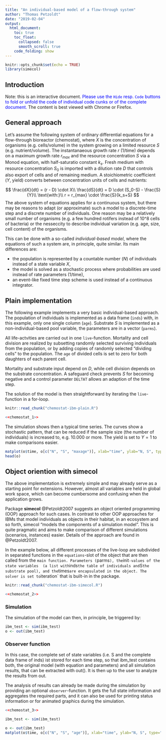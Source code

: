 ---
title: "An individual-based model of a flow-through system"
author: "Thomas Petzoldt"
date: "2019-02-04"
output:
  html_document:
    toc: true
    toc_float:
      collapsed: false
      smooth_scroll: true
    code_folding: show
---

```{r setup, include=FALSE}
knitr::opts_chunk$set(echo = TRUE)
library(simecol)
```

## Introduction

Note: this is an interactive document. <span style="color:blue">Please
use the `Hide` resp. `Code` buttons to fold or unfold the code of individual code cunks or
of the complete document.</span> The content is best viewed with
Chrome or Firefox.

## General approach

Let's assume the following system of ordinary differential equations for a 
flow-through bioreactor (chemostat), where $X$ is the concentration of organisms (e.g. cells/volume)
in the system growing on a limited resource $S$ (e.g. nutrient/volume). The instantanaeous growth rate $r$ (1/time) depends 
on a maximum growth rate $r_{max}$ and the resource concentration $S$ via a Monod 
equation, with half-saturatio constant $k_s$.
Fresh medium with resource concentration $S_0$ is imported with a dilution rate 
$D$ that controls also export of cells and of remaining medium. A stoichiometric 
coefficient ($Y$, yield) converts between concentration units of cells and nutrients:

$$
\frac{dX}{dt} = (r - D) \cdot X\\
\frac{dS}{dt} = D \cdot (S_0-S) - \frac{S}{Y}\\
\text{with:}\\
r = r_{max} \cdot \frac{S}{k_s+S}
$$
The above system of equations applies for a continuous system, but there may be 
reasons to adapt (or approximate) such a model to a discrete-time step and a 
discrete number of individuals. One reason may be a relatively small number of organisms 
(e.g. a few hundred rotifers instead of 10^8 cells of bacteria) or the nesseccity to describe
individual variation (e.g. age, size, cell content) of the organisms.

This can be done with a so-called *individual-based model*, where the equations of such a system are, in principle, quite similar. 
Its main differences are:

* the population is represented by a countable number ($N$) of individuals instead of a state variable $X$,
* the model is solved as a stochastic process where probabilities are used instead of rate parameters (1/time),
* an event-like fixed time step scheme is used instead of a continuous integrator.


## Plain implementation

The following example implements a very basic individual-based approach. The population of 
individuals is implemented as a data frame (`inds`) with, in this example, only one single column (`age`).
Substrate $S$ is implemented as a non-individual-based pool variable, the parameters are in a vector (`parms`).

All life-actvities are carried out in one `live`-function. Mortality and cell division are realized by
subsetting randomly selected surviving individuals from the population, or by 
adding copies of randomly selected "dividing cells" to the population. 
The `age` of divided cells is set to zero for both daughters of each parent cell.

Mortality and substrate input depend on $D$, while cell division depends on the 
substrate concentration. A safeguard check prevents $S$ for becoming negative and
a control parameter `DELTAT` allows an adaption of the time step.

The solution of the model is then straightforward by iterating the `live`-function in a for-loop.

```{r chem1_1, cache=FALSE, echo=FALSE}
knitr::read_chunk("chemostat-ibm-plain.R")
```

```{r chem1_2,  eval=TRUE}
<<chemostat_1>>
```

The simulation shows then a typical time series. The curves show a stochastic 
pattern, that can be reduced if the sample size (the number of individuals) is 
increased to, e.g. 10.000 or more. The yield is set to $Y=1$ to make comparisons easier.


```{r chem1_3}
matplot(o$time, o[c("N", "S", "maxage")], xlab="time", ylab="N, S", type="l")
head(o)
```

## Object oriention with **simecol**

The above implementation is extremely simple and may already serve as a starting 
point for extensions. However, almost all variables are held in global work space,
which can become cumbersome and confusing when the application grows.

Package **simecol** @Petzoldt2007 suggests an object oriented programming (OOP) 
approach for such cases. In contrast to other OOP approaches for IBMs that model
individuals as objects in their habitat, in an ecosystem and so forth, simecol "models
the components of a simulation model". This is quite pragmatic and aims to make 
comparison of different simulations (scenarios, instances) easier. Details of the 
approach are found in @Petzoldt2007. 

In the example below, all different processes of the live-loop are subdivided in 
separated functions in the `equations`-slot of the object that are then called 
from the `main function. Parameters (`parms`), the `init`-values of the state variables 
(a list with `inds` the table of individuals and `S` the substrate pool),
and the `times` are encapsulated in the object. The solver is set to `iteration` 
that is built-in in the package.


```{r chem_2_1, cache=FALSE, echo=FALSE}
knitr::read_chunk("chemostat-ibm-simecol.R")
```

```{r chem_2_2, eval=TRUE}
<<chemostat_2>>
```

### Simulation

The simulation of the model can then, in principle, be triggered by:

```{r chem2_2a, eval=FALSE}
ibm_test <- sim(ibm_test)
o <- out(ibm_test)
```

### Observer function

In this case, the complete set of state variables (i.e. S and the complete data 
frame of inds) ist stored for each time step, so that ibm_test contains both,
the original model (with equation and parameters) and all simulation results, 
that can be extracted with out(). It is then up to the user to analyze the results from out.

The analysis of results can already be made during the simulation by providing an 
optional `observer`-function. It gets the full state information and aggregates the
required parts, and it can also be used for printing status information or for
animated graphics during the simulation.

```{r chem_2_3, eval=TRUE}
<<chemostat_3>>
```





```{r chem_2_4, eval=TRUE}
ibm_test <- sim(ibm_test)

o <- out(ibm_test)
matplot(o$time, o[c("N", "S", "age")], xlab="time", ylab="N, S", type="l")
```

